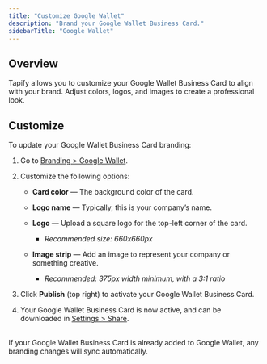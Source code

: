 ```yaml
---
title: "Customize Google Wallet"
description: "Brand your Google Wallet Business Card."
sidebarTitle: "Google Wallet"
---
```


## Overview

Tapify allows you to customize your Google Wallet Business Card to align with your brand. Adjust colors, logos, and images to create a professional look.

## Customize

To update your Google Wallet Business Card branding:

1. Go to [Branding > Google Wallet](https://tapify.app/).

2. Customize the following options:

   * **Card color** — The background color of the card.

   * **Logo name** — Typically, this is your company’s name.

   * **Logo** — Upload a square logo for the top-left corner of the card.

     * *Recommended size: 660x660px*

   * **Image strip** — Add an image to represent your company or something creative.

     * *Recommended: 375px width minimum, with a 3:1 ratio*

3. Click **Publish** (top right) to activate your Google Wallet Business Card.

4. Your Google Wallet Business Card is now active, and can be downloaded in [Settings > Share](https://tapify.app).

<br />

<Note>
  If your Google Wallet Business Card is already added to Google Wallet, any branding changes will sync automatically.
</Note>